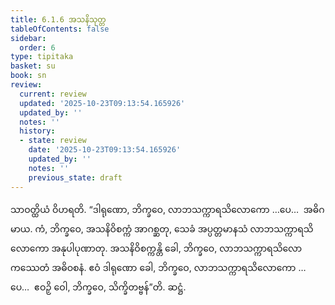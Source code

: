 ```yaml
---
title: 6.1.6 အသနိသုတ္တ
tableOfContents: false
sidebar:
  order: 6
type: tipitaka
basket: su
book: sn
review:
  current: review
  updated: '2025-10-23T09:13:54.165926'
  updated_by: ''
  notes: ''
  history:
  - state: review
    date: '2025-10-23T09:13:54.165926'
    updated_by: ''
    notes: ''
    previous_state: draft
---
```



<ReviewStatus review={frontmatter.review} showDetails={true} />

<HypothesisAnnotation frontmatter={frontmatter} />

<DynamicBreadcrumb />

<Division number="162" book="sn" e="ch" v="18" p="303">

<Paragraph number="1033" book="sn">
သာဝတ္ထိယံ ဝိဟရတိ. “ဒါရုဏော, ဘိက္ခဝေ, လာဘသက္ကာရသိလောကော …ပေ…  အဓိဂမာယ. ကံ, ဘိက္ခဝေ, အသနိဝိစက္ကံ အာဂစ္ဆတု, သေခံ အပ္ပတ္တမာနသံ လာဘသက္ကာရသိလောကော အနုပါပုဏာတု.
</Paragraph>

<Paragraph number="1034" book="sn">
အသနိဝိစက္ကန္တိ ခေါ, ဘိက္ခဝေ, လာဘသက္ကာရသိလောကဿေတံ အဓိဝစနံ. ဧဝံ ဒါရုဏော ခေါ, ဘိက္ခဝေ, လာဘသက္ကာရသိလောကော …ပေ…  ဧဝဉှိ ဝေါ, ဘိက္ခဝေ, သိက္ခိတဗ္ဗန်”တိ.

</Paragraph>
</Division>

<Paragraph number="1035" type="center" book="sn">
ဆဋ္ဌံ.
</Paragraph>